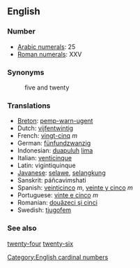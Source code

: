==English==

=== Number ===

*[[w:Arabic Numerals|Arabic numerals]]: 25
*[[w:Roman numerals|Roman numerals]]: XXV

=== Synonyms ===
:five and twenty

=== Translations ===

*[[Breton]]: [[pemp-warn-ugent]]
*Dutch: [[vijfentwintig]]
*French: [[vingt-cinq]] ''m''
*German: [[fünfundzwanzig]]
*Indonesian: [[duapuluh]] [[lima]]
*Italian: [[venticinque]]
*Latin: vigintiquinque
*[[Javanese]]: [[selawe]], [[selangkung]]
*Sanskrit: páñcavi''m''shati
*Spanish: [[veinticinco]] ''m'', [[veinte y cinco]] ''m''
*Portuguese: [[vinte e cinco]] ''m''
*Romanian: [[douăzeci şi cinci]]
*Swedish: [[tjugofem]]

=== See also ===

[[twenty-four]] [[twenty-six]]

[[Category:English cardinal numbers]]